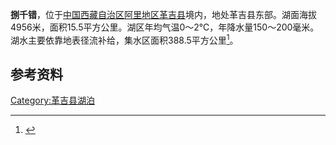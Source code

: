 {{Infobox_lake
 |湖泊名稱 =捌千错
 |湖泊照片 = 
 |湖泊照片標題 = 
 |測深圖 =
 |測深圖標題 =
 |湖泊所在地 = [[中国|中国]][[西藏|西藏]]
 |座標 = {{coord |31|56|N|82|46|E|display=inline,title|scale:500000_type:waterbody_region:CN}}
 |湖泊類別 = [[咸水湖|咸水湖]]
 |流入 =[[美清河|美清河]]等
 |流出 = 
 |集水區面積 =388.5平方公里
 |集水區國家 =
 |湖泊長度 =7公里
 |湖泊闊度 =最大3.2公里<br />平均2.21公里
 |湖泊面積 =15.5平方公里
 |平均深度 = 
 |最深深度 = 
 |水體體積 = 
 |湖水停留時間 =
 |湖岸線長度 =
 |海拔高度 =4956米
 |湖中島嶼 =
 |湖邊城鎮 =
}}
{{Location map
 |China Tibet Ngari
 |mark=<!--dot-->Blue pog.svg
 |lat_deg=31|lat_min=56|lat_sec =
 |lon_deg=82|lon_min=46|lon_sec =
 |caption=捌千错在[[西藏|西藏]]的位置。
 |position=right
 |width=350
 |float=right
}}
'''捌千错'''，位于[[中国|中国]][[西藏自治区|西藏自治区]][[阿里地区|阿里地区]][[革吉县|革吉县]]境内，地处革吉县东部。湖面海拔4956米，面积15.5平方公里。湖区年均气温0～2℃，年降水量150～200毫米。湖水主要依靠地表径流补给，集水区面积388.5平方公里<ref>{{cite book zh |author=王苏民 窦鸿身 |title=中国湖泊志 |format=M |edition=1 |location=北京 |publisher=科学出版社 |date=1998|pages=462|id= ISBN 7-03-006706-1}}</ref>。
==参考资料==
{{reflist}}

[[Category:革吉县湖泊|Category:革吉县湖泊]]
